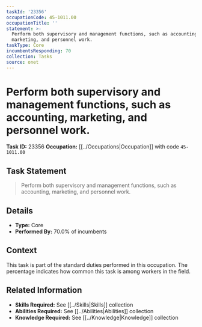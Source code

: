 ```yaml
---
taskId: '23356'
occupationCode: 45-1011.00
occupationTitle: ''
statement: >-
  Perform both supervisory and management functions, such as accounting,
  marketing, and personnel work.
taskType: Core
incumbentsResponding: 70
collection: Tasks
source: onet
---
```

# Perform both supervisory and management functions, such as accounting, marketing, and personnel work.

**Task ID:** 23356
**Occupation:** [[../Occupations|Occupation]] with code `45-1011.00`

## Task Statement

> Perform both supervisory and management functions, such as accounting, marketing, and personnel work.

## Details

- **Type:** Core
- **Performed By:** 70.0% of incumbents

## Context

This task is part of the standard duties performed in this occupation. The percentage indicates how common this task is among workers in the field.

## Related Information

- **Skills Required:** See [[../Skills|Skills]] collection
- **Abilities Required:** See [[../Abilities|Abilities]] collection
- **Knowledge Required:** See [[../Knowledge|Knowledge]] collection
